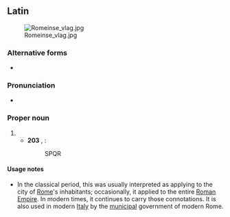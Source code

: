 ==Latin==
{{wikipedia}}
[[File:Romeinse vlag.jpg|thumb|right]]
===Alternative forms===
* {{l|la|S. P. Q. R.}}

===Pronunciation===
* {{la-IPA|Senātus populusque Rōmānus|eccl=yes}}

===Proper noun===
{{head|la|proper noun}}

# {{initialism of|la|{{m|la|senatus|Senātus}} {{m|la|populus|Populus}}{{m|la|-que|que}} {{m|la|Romanus|Rōmānus}}|dot=,||the Roman Senate and People}}
#* '''203''' {{AD}}, {{w|Arch of Septimius Severus}}:
#*: SPQR

====Usage notes====
* In the classical period, this was usually interpreted as applying to the city of [[Rome]]'s inhabitants; occasionally, it applied to the entire [[Roman Empire]]. In modern times, it continues to carry those connotations. It is also used in modern [[Italy]] by the [[municipal]] government of modern Rome.